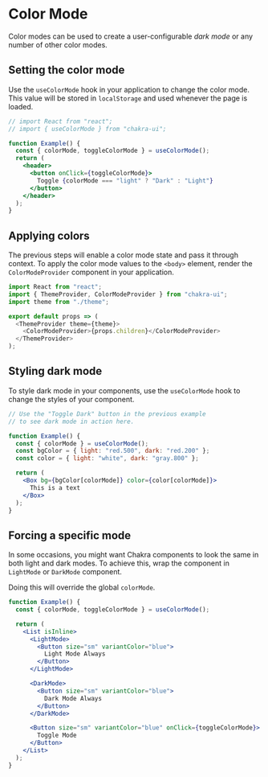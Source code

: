 # Color Mode

Color modes can be used to create a user-configurable _dark mode_ or any number
of other color modes.

## Setting the color mode

Use the `useColorMode` hook in your application to change the color mode. This
value will be stored in `localStorage` and used whenever the page is loaded.

```jsx
// import React from "react";
// import { useColorMode } from "chakra-ui";

function Example() {
  const { colorMode, toggleColorMode } = useColorMode();
  return (
    <header>
      <button onClick={toggleColorMode}>
        Toggle {colorMode === "light" ? "Dark" : "Light"}
      </button>
    </header>
  );
}
```

## Applying colors

The previous steps will enable a color mode state and pass it through context.
To apply the color mode values to the `<body>` element, render the
`ColorModeProvider` component in your application.

```js
import React from "react";
import { ThemeProvider, ColorModeProvider } from "chakra-ui";
import theme from "./theme";

export default props => (
  <ThemeProvider theme={theme}>
    <ColorModeProvider>{props.children}</ColorModeProvider>
  </ThemeProvider>
);
```

## Styling dark mode

To style dark mode in your components, use the `useColorMode` hook to change the
styles of your component.

```jsx
// Use the "Toggle Dark" button in the previous example
// to see dark mode in action here.

function Example() {
  const { colorMode } = useColorMode();
  const bgColor = { light: "red.500", dark: "red.200" };
  const color = { light: "white", dark: "gray.800" };

  return (
    <Box bg={bgColor[colorMode]} color={color[colorMode]}>
      This is a text
    </Box>
  );
}
```

## Forcing a specific mode

In some occasions, you might want Chakra components to look the same in both
light and dark modes. To achieve this, wrap the component in `LightMode` or
`DarkMode` component.

Doing this will override the global `colorMode`.

```jsx
function Example() {
  const { colorMode, toggleColorMode } = useColorMode();

  return (
    <List isInline>
      <LightMode>
        <Button size="sm" variantColor="blue">
          Light Mode Always
        </Button>
      </LightMode>

      <DarkMode>
        <Button size="sm" variantColor="blue">
          Dark Mode Always
        </Button>
      </DarkMode>

      <Button size="sm" variantColor="blue" onClick={toggleColorMode}>
        Toggle Mode
      </Button>
    </List>
  );
}
```

